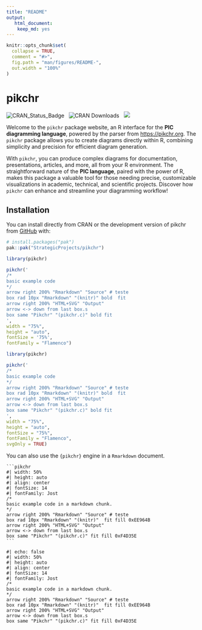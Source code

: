 ```yaml
---
title: "README"
output:
   html_document:
    keep_md: yes
---
```


<!-- README.md is generated from README.Rmd. Please edit that file -->

```r
knitr::opts_chunk$set(
  collapse = TRUE,
  comment = "#>",
  fig.path = "man/figures/README-",
  out.width = "100%"
)
```

# pikchr

<!-- badges: start -->
![CRAN_Status_Badge](https://www.r-pkg.org/badges/version/pikchr) &nbsp; 
![CRAN Downloads](https://cranlogs.r-pkg.org/badges/grand-total/pikchr) &nbsp; 
![](https://img.shields.io/badge/devel%20version-0.98-blue.svg)
<!-- badges: end -->


Welcome to the `pikchr` package website, an R interface for the **PIC diagramming language**, powered by the parser from <https://pikchr.org>. The `pikchr` package allows you to create diagrams directly within R, combining simplicity and precision for efficient diagram generation.

With `pikchr`, you can produce complex diagrams for documentation, presentations, articles, and more, all from your R environment. The straightforward nature of the **PIC language**, paired with the power of R, makes this package a valuable tool for those needing precise, customizable visualizations in academic, technical, and scientific projects. Discover how `pikchr` can enhance and streamline your diagramming workflow!

## Installation

You can install directly from CRAN or the development version of pikchr from [GitHub](https://github.com/) with:

```r
# install.packages("pak")
pak::pak("StrategicProjects/pikchr")
```

```r
library(pikchr)

pikchr('
/*
basic example code
*/
arrow right 200% "Rmarkdown" "Source" # teste
box rad 10px "Rmarkdown" "(knitr)" bold  fit
arrow right 200% "HTML+SVG" "Output" 
arrow <-> down from last box.s
box same "Pikchr" "(pikchr.c)" bold fit
',
width = "75%", 
height = "auto",
fontSize = '75%',
fontFamily = "Flamenco")
```

```r
library(pikchr)

pikchr('
/*
basic example code
*/
arrow right 200% "Rmarkdown" "Source" # teste
box rad 10px "Rmarkdown" "(knitr)" bold  fit
arrow right 200% "HTML+SVG" "Output" 
arrow <-> down from last box.s
box same "Pikchr" "(pikchr.c)" bold fit
',
width = "75%",
height = "auto",
fontSize = "75%",
fontFamily = "Flamenco", 
svgOnly = TRUE)
```


You can also use the `{pikchr}` engine in a `Rmarkdown` document.

````verbatim
```pikchr
#| width: 50%
#| height: auto
#| align: center
#| fontSize: 14
#| fontFamily: Jost
/*
basic example code in a markdown chunk.
*/
arrow right 200% "Rmarkdown" "Source" # teste
box rad 10px "Rmarkdown" "(knitr)"  fit fill 0xEE964B
arrow right 200% "HTML+SVG" "Output" 
arrow <-> down from last box.s
box same "Pikchr" "(pikchr.c)" fit fill 0xF4D35E
```
````


```pikchr
#| echo: false
#| width: 50%
#| height: auto
#| align: center
#| fontSize: 14
#| fontFamily: Jost
/*
basic example code in a markdown chunk.
*/
arrow right 200% "Rmarkdown" "Source" # teste
box rad 10px "Rmarkdown" "(knitr)"  fit fill 0xEE964B
arrow right 200% "HTML+SVG" "Output" 
arrow <-> down from last box.s
box same "Pikchr" "(pikchr.c)" fit fill 0xF4D35E
```

